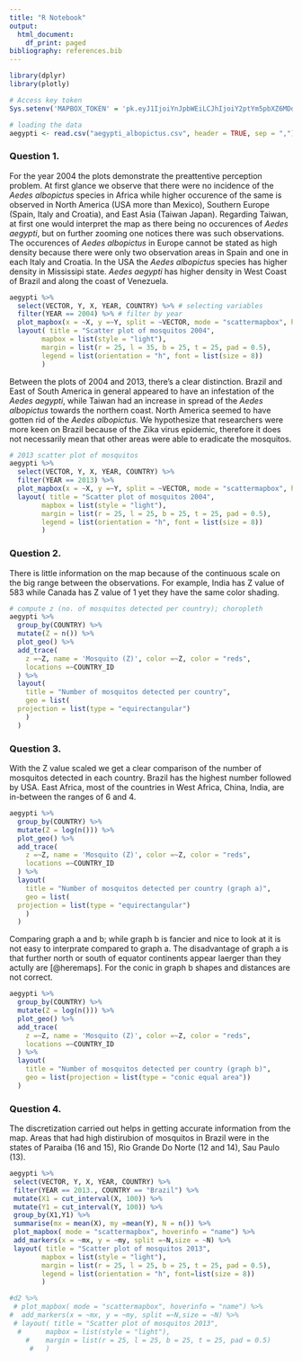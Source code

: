 ```yaml
---
title: "R Notebook"
output:
  html_document:
    df_print: paged
bibliography: references.bib
---
```

```r
library(dplyr)
library(plotly)
```

```r
# Access key token
Sys.setenv('MAPBOX_TOKEN' = 'pk.eyJ1IjoiYnJpbWEiLCJhIjoiY2ptYm5pbXZ6MDd1czNwcW10OHN4Y2theSJ9.SNmXpvkIL14Wn1ebhRr_ug')
```


```r
# loading the data
aegypti <- read.csv("aegypti_albopictus.csv", header = TRUE, sep = ",")
```

### Question 1.
For the year 2004 the plots demonstrate the preattentive perception problem. At first glance we observe that there were no incidence of the *Aedes albopictus* species in Africa while higher occurence of the same is observed in North America (USA more than Mexico), Southern Europe (Spain, Italy and Croatia), and East Asia (Taiwan Japan). Regarding Taiwan, at first one would interpret the map as there being no  occurences of *Aedes aegypti*, but on further zooming one notices there was such observations. The occurences of *Aedes albopictus* in Europe cannot be stated as high density because there were only two observation areas in Spain and one in each Italy and Croatia.  In the USA the *Aedes albopictus* species has higher density in Mississipi state. *Aedes aegypti* has higher density in West Coast of Brazil and along the coast of Venezuela.

```r

aegypti %>%
  select(VECTOR, Y, X, YEAR, COUNTRY) %>% # selecting variables
  filter(YEAR == 2004) %>% # filter by year
  plot_mapbox(x = ~X, y =~Y, split = ~VECTOR, mode = "scattermapbox", hoverinfo = "name" ) %>% # scattemapbox
  layout( title = "Scatter plot of mosquitos 2004",
        mapbox = list(style = "light"),
        margin = list(r = 25, l = 35, b = 25, t = 25, pad = 0.5),
        legend = list(orientation = "h", font = list(size = 8))
        )
```

Between the plots of 2004 and 2013, there's a clear distinction. Brazil and East of South America in general appeared to have an infestation of the *Aedes aegypti*, while Taiwan had an increase in spread of the *Aedes albopictus* towards the northern coast. North America seemed to have gotten rid of the *Aedes albopictus*. We hypothesize that researchers were more keen on Brazil because of the Zika virus epidemic, therefore it does not necessarily mean that other areas were able to eradicate the mosquitos.

```r
# 2013 scatter plot of mosquitos
aegypti %>%
  select(VECTOR, Y, X, YEAR, COUNTRY) %>%
  filter(YEAR == 2013) %>%
  plot_mapbox(x = ~X, y =~Y, split = ~VECTOR, mode = "scattermapbox", hoverinfo = "name" ) %>%
  layout( title = "Scatter plot of mosquitos 2004",
        mapbox = list(style = "light"),
        margin = list(r = 25, l = 25, b = 25, t = 25, pad = 0.5),
        legend = list(orientation = "h", font = list(size = 8))
        )
```

### Question 2.
There is little information on the map because of the continuous scale on the big range between the observations. For example, India has Z value of 583 while Canada has Z value of 1 yet they have the same color shading.

```r
# compute z (no. of mosquitos detected per country); choropleth
aegypti %>%
  group_by(COUNTRY) %>%
  mutate(Z = n()) %>%
  plot_geo() %>%
  add_trace(
    z =~Z, name = 'Mosquito (Z)', color =~Z, color = "reds",
    locations =~COUNTRY_ID
  ) %>%
  layout(
    title = "Number of mosquitos detected per country",
    geo = list(
  projection = list(type = "equirectangular")
    )
  )

```

### Question 3.
With the Z value scaled we get a clear comparison of the number of mosquitos detected in each country. Brazil has the highest number followed by USA. East Africa, most of the countries in West Africa, China, India, are in-between the ranges of 6 and 4. 

```r

aegypti %>%
  group_by(COUNTRY) %>%
  mutate(Z = log(n())) %>%
  plot_geo() %>%
  add_trace(
    z =~Z, name = 'Mosquito (Z)', color =~Z, color = "reds",
    locations =~COUNTRY_ID
  ) %>%
  layout(
    title = "Number of mosquitos detected per country (graph a)",
    geo = list(
  projection = list(type = "equirectangular")
    )
  )
```

Comparing graph a and b; while graph b is fancier and nice to look at it is not easy to interprate compared to graph a. The disadvantage of graph a is that further north or south of equator continents appear laerger than they actully are [@heremaps]. For the conic in graph b shapes and distances are not correct.

```r
aegypti %>%
  group_by(COUNTRY) %>%
  mutate(Z = log(n())) %>%
  plot_geo() %>%
  add_trace(
    z =~Z, name = 'Mosquito (Z)', color =~Z, color = "reds",
    locations =~COUNTRY_ID
  ) %>%
  layout(
    title = "Number of mosquitos detected per country (graph b)",
    geo = list(projection = list(type = "conic equal area"))
  )
```


### Question 4.

The discretization carried out helps in getting accurate information from the map. Areas that had high distirubion of mosquitos in Brazil were in the states of Paraiba (16 and 15), Rio Grande Do Norte (12 and 14), Sau Paulo (13).


```r
aegypti %>%
 select(VECTOR, Y, X, YEAR, COUNTRY) %>%
 filter(YEAR == 2013., COUNTRY == "Brazil") %>%
 mutate(X1 = cut_interval(X, 100)) %>%
 mutate(Y1 = cut_interval(Y, 100)) %>% 
 group_by(X1,Y1) %>%
 summarise(mx = mean(X), my =mean(Y), N = n()) %>%
 plot_mapbox( mode = "scattermapbox", hoverinfo = "name") %>%
 add_markers(x = ~mx, y = ~my, split =~N,size = ~N) %>%
 layout( title = "Scatter plot of mosquitos 2013",
        mapbox = list(style = "light"),
        margin = list(r = 25, l = 25, b = 25, t = 25, pad = 0.5),
        legend = list(orientation = "h", font=list(size = 8))
        )
```


```r
#d2 %>%
 # plot_mapbox( mode = "scattermapbox", hoverinfo = "name") %>%
#  add_markers(x = ~mx, y = ~my, split =~N,size = ~N) %>%
 # layout( title = "Scatter plot of mosquitos 2013",
  #      mapbox = list(style = "light"),
    #    margin = list(r = 25, l = 25, b = 25, t = 25, pad = 0.5)
     #   )
```

